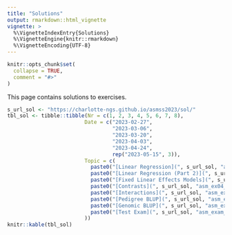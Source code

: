 ```yaml
---
title: "Solutions"
output: rmarkdown::html_vignette
vignette: >
  %\VignetteIndexEntry{Solutions}
  %\VignetteEngine{knitr::rmarkdown}
  %\VignetteEncoding{UTF-8}
---
```


```r
knitr::opts_chunk$set(
  collapse = TRUE,
  comment = "#>"
)
```

This page contains solutions to exercises.

```r
s_url_sol <- "https://charlotte-ngs.github.io/asmss2023/sol/"
tbl_sol <- tibble::tibble(Nr = c(1, 2, 3, 4, 5, 6, 7, 8),
                         Date = c("2023-02-27",
                                  "2023-03-06",
                                  "2023-03-20",
                                  "2023-04-03",
                                  "2023-04-24",
                                  rep("2023-05-15", 3)),
                         Topic = c(
                           paste0("[Linear Regression](", s_url_sol, "asm_ex01_sol.pdf)",  collapse = ""),
                           paste0("[Linear Regression (Part 2)](", s_url_sol, "asm_ex02_sol.pdf)",  collapse = ""),
                           paste0("[Fixed Linear Effects Models](", s_url_sol, "asm_ex03_sol.pdf)", collapse = ""),
                           paste0("[Contrasts](", s_url_sol, "asm_ex04_sol.pdf)", collapse = ""),
                           paste0("[Interactions](", s_url_sol, "asm_ex05_sol.pdf)", collapse = ""),
                           paste0("[Pedigree BLUP](", s_url_sol, "asm_ex06_sol.pdf)", collapse = ""),
                           paste0("[Genomic BLUP](", s_url_sol, "asm_ex07_sol.pdf)", collapse = ""),
                           paste0("[Test Exam](", s_url_sol, "asm_exam_sol.pdf)", collapse = "")
                         ))
knitr::kable(tbl_sol)
```

